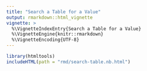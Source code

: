 ```yaml
---
title: "Search a Table for a Value"
output: rmarkdown::html_vignette
vignette: >
  %\VignetteIndexEntry{Search a Table for a Value}
  %\VignetteEngine{knitr::rmarkdown}
  %\VignetteEncoding{UTF-8}
---
```


```r
library(htmltools)
includeHTML(path = "rmd/search-table.nb.html")
```
